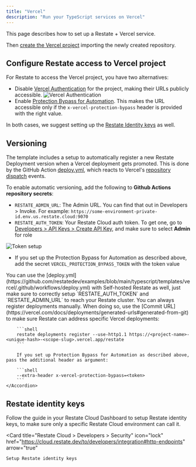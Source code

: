 ```yaml
---
title: "Vercel"
description: "Run your TypeScript services on Vercel"
---
```



This page describes how to set up a Restate + Vercel service.

<Card
    title="Create your Vercel + Restate GitHub repository"
    icon="github"
    href="https://github.com/new?template_name=vercel-template&template_owner=restatedev"
    arrow="true"
/>

Then [create the Vercel project](https://vercel.com/new) importing the newly created repository.

## Configure Restate access to Vercel project

For Restate to access the Vercel project, you have two alternatives:

* Disable [Vercel Authentication](https://vercel.com/docs/security/deployment-protection/methods-to-protect-deployments/vercel-authentication) for the project, making their URLs publicly accessible.
![Vercel Authentication](/img/services/deploy/vercel-disable-authentication.png)
* Enable [Protection Bypass for Automation](https://vercel.com/docs/deployment-protection/methods-to-bypass-deployment-protection/protection-bypass-automation). This makes the URL accessible only if the `x-vercel-protection-bypass` header is provided with the right value.

In both cases, we suggest setting up the [Restate Identity keys](#restate-identity-keys) as well.

## Versioning

The template includes a setup to automatically register a new Restate Deployment version when a Vercel deployment gets promoted.
This is done by the GitHub Action [deploy.yml](https://github.com/restatedev/examples/blob/main/typescript/templates/vercel/.github/workflows/deploy.yml), which reacts to Vercel's [repository dispatch](https://vercel.com/docs/git/vercel-for-github#repository-dispatch-events) events.

To enable automatic versioning, add the following to **Github Actions repository secrets**:
- `RESTATE_ADMIN_URL`: The Admin URL. You can find that out in Developers > Invoke. For example: `https://some-environment-private-id.env.us.restate.cloud:9070`
- `RESTATE_AUTH_TOKEN`: Your Restate Cloud auth token. To get one, go to [Developers > API Keys > Create API Key](https://cloud.restate.dev?createApiKey=true&createApiKeyDescription=deployment-key&createApiKeyRole=rst:role::AdminAccess), and make sure to select **Admin** for role

![Token setup](/img/services/deploy/deployment-token.png)

- If you set up the Protection Bypass for Automation as described above, add the secret `VERCEL_PROTECTION_BYPASS_TOKEN` with the token value

<AccordionGroup>
    <Accordion title={"Versioning on Self-hosted Restate"}>
        You can use the [deploy.yml](https://github.com/restatedev/examples/blob/main/typescript/templates/vercel/.github/workflows/deploy.yml) with Self-hosted Restate as well,
        just make sure to correctly setup `RESTATE_AUTH_TOKEN` and `RESTATE_ADMIN_URL` to reach your Restate cluster.
    </Accordion>
    <Accordion title={"Manual versioning"}>
        You can always register deployments manually. When doing so, use the [Commit URL](https://vercel.com/docs/deployments/generated-urls#generated-from-git) to make sure Restate can address specific Vercel deployments:

        ```shell
        restate deployments register --use-http1.1 https://<project-name>-<unique-hash>-<scope-slug>.vercel.app/restate
        ```

        If you set up Protection Bypass for Automation as described above, pass the additional header as argument:

        ```shell
        --extra-header x-vercel-protection-bypass=<token>
        ```
    </Accordion>
</AccordionGroup>

## Restate identity keys

Follow the guide in your Restate Cloud Dashboard to setup Restate identity keys, to make sure only a specific Restate Cloud environment can call it.

<Card
    title="Restate Cloud > Developers > Security"
    icon="lock"
    href="https://cloud.restate.dev/to/developers/integration#http-endpoints"
    arrow="true"
>
    Setup Restate identity keys
</Card>